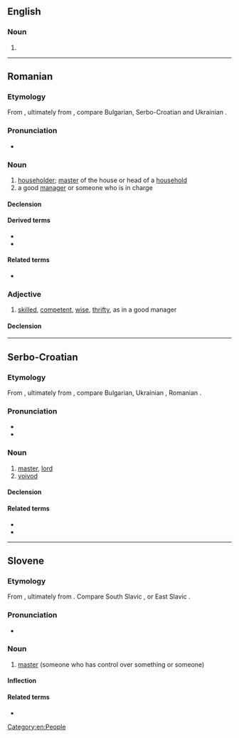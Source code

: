 ==English==

===Noun===
{{en-noun}}

# {{alt form|en|hospodar}}

[[Category:en:People]]

----

==Romanian==

===Etymology===
From {{der|ro|sla-pro|-}}, ultimately from {{m|sla-pro|*gospodь}}, compare Bulgarian, Serbo-Croatian and Ukrainian {{m|uk|господар}}.

===Pronunciation===
* {{IPA|ro|/ɡos.poˈdar/}}

===Noun===
{{ro-noun|m|i}}

# [[householder]]; [[master]] of the house or head of a [[household]]
# a good [[manager]] or someone who is in charge

====Declension====
{{ro-noun-m}}

====Derived terms====
* {{l|ro|gospodărie}}
* {{l|ro|gospodăresc}}

====Related terms====
* {{l|ro|gospodină}}

===Adjective===
{{ro-adj|4}}

# [[#English|skilled]], [[#English|competent]], [[wise]], [[thrifty]], as in a good manager

====Declension====
{{ro-adj-4}}

----

==Serbo-Croatian==

===Etymology===
From {{der|sh|sla-pro|-}}, ultimately from {{m|sla-pro|*gospodь}}, compare Bulgarian, Ukrainian {{m|uk|господар}}, Romanian {{m|ro|gospodar}}.

===Pronunciation===
* {{IPA|sh|/ɡospǒdaːr/}}
* {{hyphenation|sh|gos|po|dar}}

===Noun===
{{sh-noun|g=m|head=gospòdār}}

# [[master]], [[lord]]
# [[voivod]]

====Declension====
{{sh-decl-noun
|gospodar|gospodari
|gospodára|gospodara
|gospodaru|gospodarima
|gospodara|gospodare
|gospodaru|gospodari
|gospodaru|gospodarima
|gospodarom|gospodarima
}}

====Related terms====
* {{l|sh|gospodàrica}}
* {{l|sh|gospodáriti}}

----

==Slovene==

===Etymology===
From {{der|sl|sla-pro|-}}, ultimately from {{m|sla-pro|*gospodь}}. Compare South Slavic {{cog|bg|господар}}, {{cog|sh|gospodar}} or East Slavic {{cog|uk|господар}}.

===Pronunciation===
* {{sl-IPA|gospodár}}

===Noun===
{{sl-noun|gospodár|m-an}}

# [[master]] (someone who has control over something or someone)

====Inflection====
{{sl-decl-noun-m|gospodár|gospodárj|a=1}}

====Related terms====
* {{l|sl|gospod}}